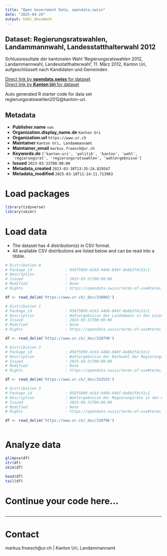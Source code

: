 ```yaml
---
title: "Open Government Data, opendata.swiss"
date: "2025-04-29"
output: html_document
---
```


## Dataset: Regierungsratswahlen, Landammannwahl, Landesstatthalterwahl 2012

Schlussresultate der kantonalen Wahl 'Regierungsratswahlen 2012, Landammannwahl, Landesstatthalterwahl', 11. März 2012, Kanton Uri, aufgeschlüsselt nach Kandidaten und Gemeinden.

[Direct link by **opendata.swiss** for dataset](https://opendata.swiss/de/dataset/regierungsratswahlen-landammannwahl-landesstatthalterwahl-2012)<br>
[Direct link by **Kanton Uri** for dataset](https://www.ur.ch/abstimmungen/termine/3464)

Auto generated R starter code for data set regierungsratswahlen2012@kanton-uri.

## Metadata

- **Publisher.name** `nan`
- **Organization.display_name.de** `Kanton Uri`
- **Organization.url** `https://www.ur.ch`
- **Maintainer** `Kanton Uri, Landammannamt`
- **Maintainer_email** `markus.froesch@ur.ch`
- **Keywords.de** `['kanton-uri', 'politik', 'kanton', 'wahl', 'regierungsrat', 'regierungsratswahlen', 'wahlergebnisse']`
- **Issued** `2023-03-31T00:00:00`
- **Metadata_created** `2023-03-30T13:35:24.829547`
- **Metadata_modified** `2025-03-18T11:14:11.713963`


# Load packages

```r

library(tidyverse)
library(skimr)

```

# Load data

-   The dataset has 4 distribution(s) in CSV format.
-   All available CSV distributions are listed below and can be read into a tibble.

```r

# Distribution 0
# Package_id               : 056f5899-dcb3-4466-846f-8e8b2f4c51c1
# Description              : 
# Issued                   : 2023-03-31T00:00:00
# Modified                 : None
# Rights                   : https://opendata.swiss/terms-of-use#terms_open

df <- read_delim('https://www.ur.ch/_doc/330802')

# Distribution 1
# Package_id               : 056f5899-dcb3-4466-846f-8e8b2f4c51c1
# Description              : Wahlergebnisse des Landammann in den einzelnen Urner Gemeinden
# Issued                   : 2023-03-31T00:00:00
# Modified                 : None
# Rights                   : https://opendata.swiss/terms-of-use#terms_open

df <- read_delim('https://www.ur.ch/_doc/330790')

# Distribution 2
# Package_id               : 056f5899-dcb3-4466-846f-8e8b2f4c51c1
# Description              : Wahlergebnisse der Nachwahl der Regierungsräte in den einzelnen Urner Gemeinden
# Issued                   : 2023-03-31T00:00:00
# Modified                 : None
# Rights                   : https://opendata.swiss/terms-of-use#terms_open

df <- read_delim('https://www.ur.ch/_doc/332555')

# Distribution 3
# Package_id               : 056f5899-dcb3-4466-846f-8e8b2f4c51c1
# Description              : Wahlergebnisse der Regierungsräte in den einzelnen Urner Gemeinden
# Issued                   : 2023-03-31T00:00:00
# Modified                 : None
# Rights                   : https://opendata.swiss/terms-of-use#terms_open

df <- read_delim('https://www.ur.ch/_doc/330796')



```

# Analyze data

```r

glimpse(df)
str(df)
skim(df)

head(df)
tail(df)

```

# Continue your code here...

```r

```

------------------------------------------------------------------------

# Contact

markus.froesch@ur.ch | Kanton Uri, Landammannamt
